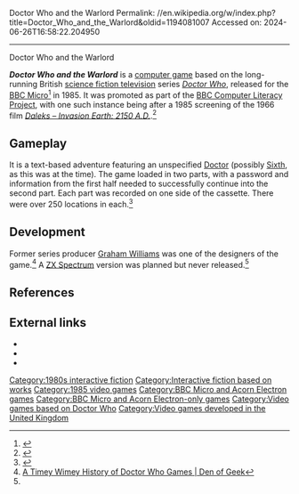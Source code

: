 Doctor Who and the Warlord
Permalink: //en.wikipedia.org/w/index.php?title=Doctor_Who_and_the_Warlord&oldid=1194081007
Accessed on: 2024-06-26T16:58:22.204950



------
Doctor Who and the Warlord
{{short description|1985 video game}}
{{Use dmy dates|date=April 2022}}
{{Infobox video game
| title   = 
| image   = Doctor Who and The Warlord.jpg
| caption = 
| developer = 
| publisher = BBC Software
| designer = [[Graham Williams (television producer)|Graham Williams]]
| series = ''[[Doctor Who]]''
| engine = 
| released = 1985
| genre = [[Text adventure]]
| modes = 
| platforms = [[BBC Micro]]
}}

'''''Doctor Who and the Warlord''''' is a [[computer game]] based on the long-running British [[science fiction on television|science fiction television]] series ''[[Doctor Who]]'', released for the [[BBC Micro]]<ref>{{cite web|url=http://www.sci-fi-online.com/00_features/08-07-03_who-computer.htm|title=Micro Fun With BBC TV's Doctor Who! - feature|work=sci-fi-online.com}}</ref> in 1985. It was promoted as part of the [[BBC Computer Literacy Project]], with one such instance being after a 1985 screening of the 1966 film ''[[Daleks – Invasion Earth: 2150 A.D.]]''.<ref>{{Cite AV media |title=Announcement after ''Daleks – Invasion Earth: 2150 A.D.'' |url=https://youtube.com/watch?v=DRGNk-O5ncg?t=54 |access-date=2023-04-24 |publisher=[[BBC]] |work=[[BBC One]] |date= May 1985 |time=0:54 (in linked video) |quote=There's a challenging adventure game for use with the BBC Microcomputer called ''Doctor Who and the Warlord'', with over 250 locations in each part, and a useful save and retrieve facility to enable you to save and load your last positions. And the cassette costs £7.95.}}{{cbignore}}</ref>

==Gameplay==

It is a text-based adventure featuring an unspecified [[Doctor (Doctor Who)|Doctor]] (possibly [[Sixth Doctor|Sixth]], as this was at the time). The game loaded in two parts, with a password and information from the first half needed to successfully continue into the second part. Each part was recorded on one side of the cassette. There were over 250 locations in each.<ref name="theregister.co.uk">{{cite web|url=https://www.theregister.co.uk/2013/11/07/antique_code_show_doctor_who/?page=2|title=The CURSE of WHO: WHY has there never been a decent videogame with the Doctor?|work=theregister.co.uk}}</ref>

==Development==

Former series producer [[Graham Williams (television producer)|Graham Williams]] was one of the designers of the game.<ref>[https://www.denofgeek.com/us/games/doctor-who/238741/a-timey-wimey-history-of-doctor-who-games A Timey Wimey History of Doctor Who Games | Den of Geek<!-- Bot generated title -->]</ref> A [[ZX Spectrum]] version was planned but never released.<ref name="theregister.co.uk"/>

==References==
{{reflist}}

==External links==
* {{TardisIndexFile}}
* {{moby game|id=/doctor-who-and-the-warlord|name=''Doctor Who and the Warlord''}}
* {{IFDB|id=mnt6o6i22kjfjajp}}

{{Doctor Who}}
{{BBC Computer Literacy Project}}

[[Category:1980s interactive fiction]]
[[Category:Interactive fiction based on works]]
[[Category:1985 video games]]
[[Category:BBC Micro and Acorn Electron games]]
[[Category:BBC Micro and Acorn Electron-only games]]
[[Category:Video games based on Doctor Who]]
[[Category:Video games developed in the United Kingdom]]


{{adventure-videogame-stub}}